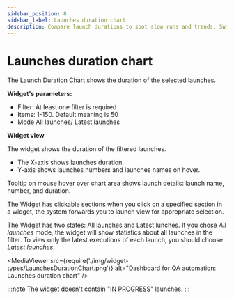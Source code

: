 ```yaml
---
sidebar_position: 8
sidebar_label: Launches duration chart
description: Compare launch durations to spot slow runs and trends. Switch between all and latest modes to highlight performance in your test automation results dashboard.
---
```


#  Launches duration chart

The Launch Duration Chart shows the duration of the selected launches.

**Widget's parameters:**

- Filter: At least one filter is required
- Items: 1-150. Default meaning is 50
- Mode All launches/ Latest launches

**Widget view**

The widget shows the duration of the filtered launches.

- The X-axis shows launches duration.
- Y-axis shows launches numbers and launches names on hover.

Tooltip on mouse hover over chart area shows launch details: launch name, number, and duration.

The Widget has clickable sections when you click on a specified section in a widget, the system forwards you to launch view for appropriate selection.

The Widget has two states: All launches and Latest lunches. If you chose *All launches* mode, the widget will show statistics about all launches in the filter. To view only the latest executions of each launch, you should choose *Latest launches*.

<MediaViewer src={require('./img/widget-types/LaunchesDurationChart.png')} alt="Dashboard for QA automation: Launches duration chart" />

:::note
The widget doesn't contain "IN PROGRESS" launches.
:::
